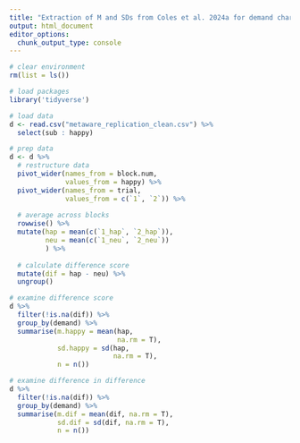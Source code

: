 ```yaml
---
title: "Extraction of M and SDs from Coles et al. 2024a for demand characteristics meta-analysis"
output: html_document
editor_options: 
  chunk_output_type: console
---
```


```r
# clear environment
rm(list = ls())

# load packages
library('tidyverse')

# load data
d <- read.csv("metaware_replication_clean.csv") %>% 
  select(sub : happy)

# prep data
d <- d %>% 
  # restructure data
  pivot_wider(names_from = block.num,
              values_from = happy) %>% 
  pivot_wider(names_from = trial,
              values_from = c(`1`, `2`)) %>% 
  
  # average across blocks
  rowwise() %>% 
  mutate(hap = mean(c(`1_hap`, `2_hap`)),
         neu = mean(c(`1_neu`, `2_neu`))
         ) %>% 
  
  # calculate difference score
  mutate(dif = hap - neu) %>% 
  ungroup()

# examine difference score
d %>%
  filter(!is.na(dif)) %>% 
  group_by(demand) %>% 
  summarise(m.happy = mean(hap,
                           na.rm = T),
            sd.happy = sd(hap,
                          na.rm = T),
            n = n())

# examine difference in difference
d %>% 
  filter(!is.na(dif)) %>% 
  group_by(demand) %>% 
  summarise(m.dif = mean(dif, na.rm = T),
            sd.dif = sd(dif, na.rm = T),
            n = n())
```
